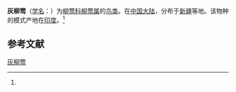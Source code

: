 {{Speciesbox
| name = 灰柳莺
| status = LC
| status_system = IUCN3.1
| status_ref = <ref>{{IUCN|id=22715278 |title=''Phylloscopus griseolus'' |assessor=BirdLife International |assessor-link=BirdLife International |version=2013.2 |year=2012 |accessdate=26 November 2013
}}</ref>
| image = Sulpher-bellied Warbler (Phylloscopus griseolus)at Sindhrot near Vadodara, Gujrat Pix 175.jpg
| genus = Phylloscopus
| species = griseolus
| authority = (Blyth)<ref name='id3702'>{{cite web| url =http://www.bioinfo.cn/db05/BjdwSpecies.php?action=view&id=3702| title =灰柳莺| work =《中国动物物种编目数据库》| publisher =中国科学院微生物研究所| author =中国科学院动物研究所| accessdate =2009-04-04| deadurl =yes| archiveurl =https://web.archive.org/web/20160305035324/http://www.bioinfo.cn/db05/BjdwSpecies.php?action=view&id=3702| archivedate =2016-03-05}}</ref>
}}

'''灰柳莺'''（[[学名|学名]]：{{lang|la|''Phylloscopus griseolus''}}）为[[柳莺科|柳莺科]][[柳莺属|柳莺属]]的[[鸟类|鸟类]]。在[[中国大陆|中国大陆]]，分布于[[新疆|新疆]]等地。该物种的模式产地在[[印度|印度]]。<ref name='id3702'/>

== 参考文献 ==
{{reflist}}
{{Taxonbar|from=Q3239209}}

[[Category:柳莺属|灰柳莺]]


{{雀形目小作品}}